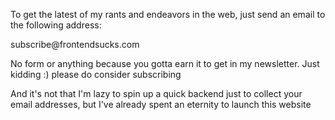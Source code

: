 To get the latest of my rants and endeavors in the web, just send an email to the following address:

<p>
  <CopiableText>subscribe@frontendsucks.com</CopiableText>
</p>

No form or anything because you gotta earn it to get in my newsletter. Just kidding :) please do consider subscribing

And it's not that I'm lazy to spin up a quick backend just to collect your email addresses,
but I've already spent an eternity to launch this website
